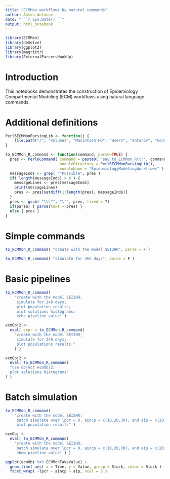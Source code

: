 ```yaml
---
title: "ECMMon workflows by natural commands"
author: Anton Antonov
date: "```r Sys.Date()```"
output: html_notebook
---
```


```r
library(ECMMon)
library(deSolve)
library(ggplot2)
library(magrittr)
library(ExternalParsersHookUp)
```

# Introduction

This notebooks demonstrates the construction of Epidemiology Compartmental Modeling (ECM) workflows
using natural language commands.


# Additional definitions

```r
Perl6ECMMonParsingLib <- function() {
    file.path("/", "Volumes", "Macintosh HD", "Users", "antonov", "ConversationalAgents", "Packages", "Perl6", "EpidemiologyModelingWorkflows", "lib")
}
```

```r
to_ECMMon_R_command <- function(command, parse=TRUE) {
  pres <- Perl6Command( command = paste0( "say to_ECMMon_R(\"", command, "\")"),
                        moduleDirectory = Perl6ECMMonParsingLib(),
                        moduleName = "EpidemiologyModelingWorkflows" )
  messageInds <- grep( "^Possible", pres )
  if( length(messageInds) > 0 ) {
    messageLines <- pres[messageInds]
    print(messageLines)
    pres <- pres[setdiff(1:length(pres), messageInds)]
  }
  pres <- gsub( "\\\"", "\"", pres, fixed = T)
  if(parse) { parse(text = pres) }
  else { pres }
}
```

# Simple commands

```r
to_ECMMon_R_command( "create with the model SEI2HR", parse = F )
```

```r
to_ECMMon_R_command( "simulate for 365 days", parse = F )
```

# Basic pipelines

```r
to_ECMMon_R_command( 
    "create with the model SEI2HR;
     simulate for 240 days;
     plot population results;
     plot solutions histograms;
     echo pipeline value" ) 
```

```r
ecmObj2 <-
  eval( expr = to_ECMMon_R_command( 
    "create with the model SEI2HR;
     simulate for 240 days;
     plot populations results;"
    ) ) 
```

```r
ecmObj2 <- 
  eval( to_ECMMon_R_command( 
  "use object ecmObj2; 
  plot solutions histograms"
) )
```

# Batch simulation

```r
to_ECMMon_R_command( 
    "create with the model SEI2HR;
     batch simulate over lpcr = 0, aincp = c(10,20,30), and aip = c(20,30) for 240 days;
     plot population results" ) 
```

```r
ecmObj <- 
  eval( to_ECMMon_R_command( 
    "create with the model SEI2HR;
     batch simulate over lpcr = 0, aincp = c(10,20,30), and aip = c(20,30) for 240 days;
     show pipeline value" ) )
```

```r
ggplot(ecmObj %>% ECMMonTakeValue) + 
  geom_line( aes( x = Time, y = Value, group = Stock, color = Stock ) ) +
  facet_wrap( ~lpcr + aincp + aip, ncol = 3 )
```

